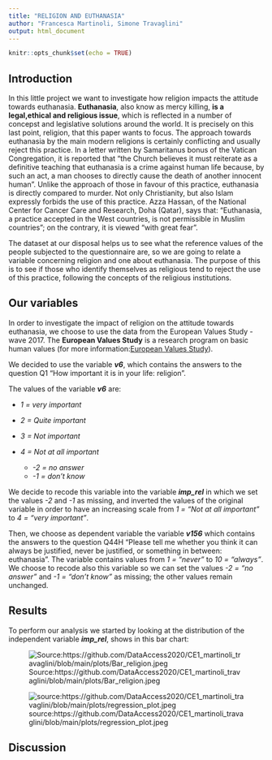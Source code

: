 ```yaml
---
title: "RELIGION AND EUTHANASIA"
author: "Francesca Martinoli, Simone Travaglini"
output: html_document
---
```


```r
knitr::opts_chunk$set(echo = TRUE)
```

## Introduction

In this little project we want to investigate how religion impacts the attitude towards euthanasia. **Euthanasia**, also know as mercy killing, **is a legal,ethical and religious issue**, which is reflected in a number of concepst and legislative solutions around the world. It is precisely on this last point, religion, that this paper wants to focus. The approach towards euthanasia by the main modern religions is certainly conflicting and usually reject this practice. In a letter written by Samaritanus bonus of the Vatican Congregation, it is reported that "the Church believes it must reiterate as a definitive teaching that euthanasia is a crime against human life because, by such an act, a man chooses to directly cause the death of another innocent human". Unlike the approach of those in favour of this practice, euthanasia is directly compared to murder. Not only Christianity, but also Islam expressly forbids the use of this practice. Azza Hassan, of the National Center for Cancer Care and Research, Doha (Qatar), says that: "Euthanasia, a practice accepted in the West countries, is not permissible in Muslim countries"; on the contrary, it is viewed "with great fear".

The dataset at our disposal helps us to see what the reference values of the people subjected to the questionnaire are, so we are going to relate a variable concerning religion and one about euthanasia. The purpose of this is to see if those who identify themselves as religious tend to reject the use of this practice, following the concepts of the religious institutions.

## Our variables

In order to investigate the impact of religion on the attitude towards euthanasia, we choose to use the data from the European Values Study - wave 2017. The **European Values Study** is a research program on basic human values (for more information:[European Values Study](https://europeanvaluesstudy.eu/)).

We decided to use the variable ***v6***, which contains the answers to the question Q1 "How important it is in your life: religion".

The values of the variable ***v6*** are:

-   *1 = very important*

-   *2 = Quite important*

-   *3 = Not important*

-   *4 = Not at all important*

    -   *-2 = no answer*
    -   *-1 = don't know*

We decide to recode this variable into the variable ***imp_rel*** in which we set the values *-2* and *-1* as missing, and inverted the values of the original variable in order to have an increasing scale from *1 = "Not at all important"* to *4 = "very important"*.

Then, we choose as dependent variable the variable ***v156*** which contains the answers to the question Q44H "Please tell me whether you think it can always be justified, never be justified, or something in between: euthanasia". The variable contains values from *1 = "never"* to *10 = "always"*. We choose to recode also this variable so we can set the values *-2 = "no answer"* and *-1 = "don't know"* as missing; the other values remain unchanged.

## Results

To perform our analysis we started by looking at the distribution of the independent variable ***imp_rel***, shows in this bar chart:

![Source:https://github.com/DataAccess2020/CE1_martinoli_travaglini/blob/main/plots/Bar_religion.jpeg](https://github.com/DataAccess2020/CE1_martinoli_travaglini/blob/main/plots/Bar_religion.jpeg?raw=true)

![source:https://github.com/DataAccess2020/CE1_martinoli_travaglini/blob/main/plots/regression_plot.jpeg](https://github.com/DataAccess2020/CE1_martinoli_travaglini/blob/main/plots/regression_plot.jpeg?raw=true)



## Discussion

